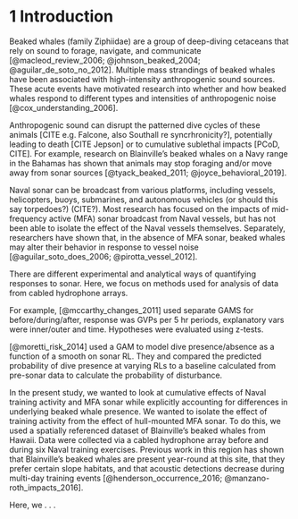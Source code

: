 # 1 Introduction

Beaked whales (family Ziphiidae) are a group of deep-diving cetaceans that rely on sound to forage, navigate, and communicate [@macleod_review_2006; @johnson_beaked_2004; @aguilar_de_soto_no_2012].  Multiple mass strandings of beaked whales have been associated with high-intensity anthropogenic sound sources.  These acute events have motivated research into whether and how beaked whales respond to different types and intensities of anthropogenic noise [@cox_understanding_2006].

Anthropogenic sound can disrupt the patterned dive cycles of these animals [CITE e.g. Falcone, also Southall re syncrhronicity?], potentially leading to death [CITE Jepson] or to cumulative sublethal impacts [PCoD, CITE].  For example, research on Blainville's beaked whales \textit{Mesoplodon densirostris} on a Navy range in the Bahamas has shown that animals may stop foraging and/or move away from sonar sources [@tyack_beaked_2011; @joyce_behavioral_2019].

Naval sonar can be broadcast from various platforms, including vessels, helicopters, buoys, submarines, and autonomous vehicles (or should this say torpedoes?) (CITE?).  Most research has focused on the impacts of mid-frequency active (MFA) sonar broadcast from Naval vessels, but has not been able to isolate the effect of the Naval vessels themselves.  Separately, researchers have shown that, in the absence of MFA sonar, beaked whales may alter their behavior in response to vessel noise [@aguilar_soto_does_2006; @pirotta_vessel_2012].  

There are different experimental and analytical ways of quantifying responses to sonar.  Here, we focus on methods used for analysis of data from cabled hydrophone arrays.

For example, [@mccarthy_changes_2011] used separate GAMS for before/during/after, response was GVPs per 5 hr periods, explanatory vars were inner/outer and time. Hypotheses were evaluated using z-tests.

[@moretti_risk_2014] used a GAM to model dive presence/absence as a function of a smooth on sonar RL.  They and compared the predicted probability of dive presence at varying RLs to a baseline calculated from pre-sonar data to calculate the probability of disturbance. 

In the present study, we wanted to look at cumulative effects of Naval training activity and MFA sonar while explicitly accounting for differences in underlying beaked whale presence.  We wanted to isolate the effect of training activity from the effect of hull-mounted MFA sonar.  To do this, we used a spatially referenced dataset of Blainville's beaked whales from Hawaii.  Data were collected via a cabled hydrophone array before and during six Naval training exercises.  Previous work in this region has shown that Blainville's beaked whales are present year-round at this site, that they prefer certain slope habitats, and that acoustic detections decrease during multi-day training events [@henderson_occurrence_2016; @manzano-roth_impacts_2016].  

Here, we . . . 


